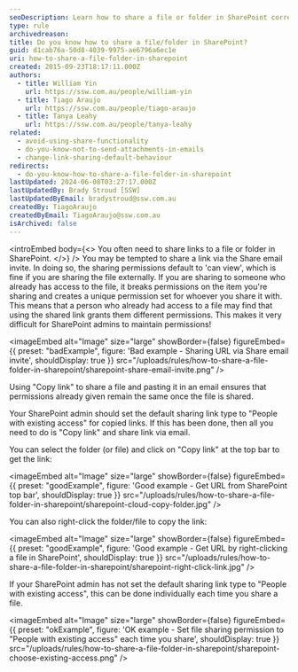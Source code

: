 ```yaml
---
seoDescription: Learn how to share a file or folder in SharePoint correctly by copying links instead of using the Share email invite.
type: rule
archivedreason:
title: Do you know how to share a file/folder in SharePoint?
guid: d1cab76a-50d8-4039-9975-ae6796a6ec1e
uri: how-to-share-a-file-folder-in-sharepoint
created: 2015-09-23T18:17:11.000Z
authors:
  - title: William Yin
    url: https://ssw.com.au/people/william-yin
  - title: Tiago Araujo
    url: https://ssw.com.au/people/tiago-araujo
  - title: Tanya Leahy
    url: https://ssw.com.au/people/tanya-leahy
related:
  - avoid-using-share-functionality
  - do-you-know-not-to-send-attachments-in-emails
  - change-link-sharing-default-behaviour
redirects:
  - do-you-know-how-to-share-a-file-folder-in-sharepoint
lastUpdated: 2024-06-08T03:27:17.000Z
lastUpdatedBy: Brady Stroud [SSW]
lastUpdatedByEmail: bradystroud@ssw.com.au
createdBy: TiagoAraujo
createdByEmail: TiagoAraujo@ssw.com.au
isArchived: false
---
```


<introEmbed
  body={<>
You often need to share links to a file or folder in SharePoint.
  </>}
/>
You may be tempted to share a link via the Share email invite. In doing so, the sharing permissions default to 'can view', which is fine if you are sharing the file externally. If you are sharing to someone who already has access to the file, it breaks permissions on the item you're sharing and creates a unique permission set for whoever you share it with. This means that a person who already had access to a file may find that using the shared link grants them different permissions. This makes it very difficult for SharePoint admins to maintain permissions!

<imageEmbed
  alt="Image"
  size="large"
  showBorder={false}
  figureEmbed={{
    preset: "badExample",
    figure: 'Bad example - Sharing URL via Share email invite',
    shouldDisplay: true
  }}
  src="/uploads/rules/how-to-share-a-file-folder-in-sharepoint/sharepoint-share-email-invite.png"
/>

Using "Copy link" to share a file and pasting it in an email ensures that permissions already given remain the same once the file is shared.

Your SharePoint admin should set the default sharing link type to "People with existing access" for copied links. If this has been done, then all you need to do is "Copy link" and share link via email.

You can select the folder (or file) and click on "Copy link" at the top bar to get the link:

<imageEmbed
  alt="Image"
  size="large"
  showBorder={false}
  figureEmbed={{
    preset: "goodExample",
    figure: 'Good example - Get URL from SharePoint top bar',
    shouldDisplay: true
  }}
  src="/uploads/rules/how-to-share-a-file-folder-in-sharepoint/sharepoint-cloud-copy-folder.jpg"
/>

You can also right-click the folder/file to copy the link:

<imageEmbed
  alt="Image"
  size="large"
  showBorder={false}
  figureEmbed={{
    preset: "goodExample",
    figure: 'Good example - Get URL by right-clicking a file in SharePoint',
    shouldDisplay: true
  }}
  src="/uploads/rules/how-to-share-a-file-folder-in-sharepoint/sharepoint-right-click-link.jpg"
/>

If your SharePoint admin has not set the default sharing link type to "People with existing access", this can be done individually each time you share a file.

<imageEmbed
  alt="Image"
  size="large"
  showBorder={false}
  figureEmbed={{
    preset: "okExample",
    figure: 'OK example - Set file sharing permission to "People with existing access" each time you share',
    shouldDisplay: true
  }}
  src="/uploads/rules/how-to-share-a-file-folder-in-sharepoint/sharepoint-choose-existing-access.png"
/>
